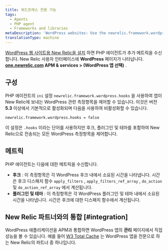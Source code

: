 ```yaml
---
title: 워드프레스 전용 기능
tags:
  - Agents
  - PHP agent
  - Frameworks and libraries
metaDescription: 'WordPress websites: Use the newrelic.framework.wordpress.hooks INI setting to capture special metrics for hooks, plugins, and themes with New Relic.'
translationType: machine
---
```


[WordPress 웹 사이트용 New Relic을 설치](/docs/agents/php-agent/installation/install-php-agent-shared-hosting-service) 하면 PHP 에이전트가 추가 메트릭을 수신합니다. New Relic 사용자 인터페이스에 **WordPress** 페이지가 나타납니다. **[one.newrelic.com](https://one.newrelic.com/all-capabilities) APM & services > (WordPress 앱 선택)** .

## 구성

PHP 에이전트의 `ini` 설정 `newrelic.framework.wordpress.hooks` 을 사용하여 앱이 New Relic에 보내는 WordPress 관련 측정항목을 제어할 수 있습니다. 이것은 버전 **5.3** 이상에서 기본적으로 활성화되며 다음을 사용하여 비활성화할 수 있습니다.

```
newrelic.framework.wordpress.hooks = false
```

이 설정은 `.hooks` 이라는 단어를 사용하지만 후크, 플러그인 및 테마를 포함하여 New Relic으로 전송되는 모든 WordPress 측정항목을 제어합니다.

## 메트릭

PHP 에이전트는 다음에 대한 메트릭을 수신합니다.

* **후크** : 이 측정항목은 각 WordPress 후크 내에서 소요된 시간을 나타냅니다. 시간은 후크 디스패치 함수 `apply_filters` , `apply_filters_ref_array` , `do_action` 및 `do_action_ref_array` 에서 계산됩니다.
* **플러그인 및 테마** : 이 측정항목은 각 WordPress 플러그인 및 테마 내에서 소요된 시간을 나타냅니다. 시간은 후크에 대한 디스패치 함수에서 계산됩니다.

## New Relic 파트너와의 통합 [#integration]

WordPress 애플리케이션을 APM과 통합하면 WordPress 앱의 **관리** 페이지에서 직접 성능을 볼 수 있습니다. 예를 들어 [W3 Total Cache](https://newrelic.com/blog/best-practices/web-performance-optimization-automation) 는 WordPress 앱을 전문으로 하는 New Relic의 파트너 중 하나입니다.
